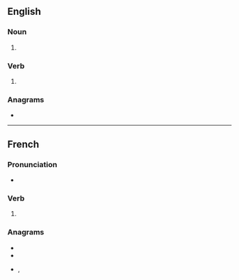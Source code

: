 ==English==

===Noun===
{{head|en|noun form}}

# {{plural of|en|tenon}}

===Verb===
{{head|en|verb form}}

# {{en-third-person singular of|tenon}}

===Anagrams===
* {{anagrams|en|a=ennost|Neston|non est|nonets|senton|sonnet|stonen|tennos|tenson|tonnes}}

----

==French==

===Pronunciation===
* {{audio|fr|LL-Q150 (fra)-Pamputt-tenons.wav|Audio}}

===Verb===
{{head|fr|verb form}}

# {{inflection of|fr|tenir||1|p|pres|indc|;|1|p|impr}}

===Anagrams===
* {{l|fr|entons}}
* {{l|fr|sonnet}}
* {{l|fr|tonnes}}, {{l|fr|tonnés}}